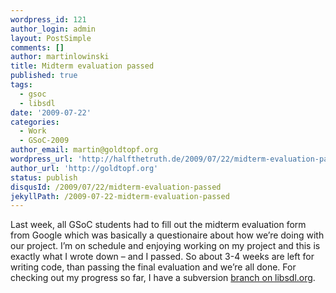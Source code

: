 ```yaml
---
wordpress_id: 121
author_login: admin
layout: PostSimple
comments: []
author: martinlowinski
title: Midterm evaluation passed
published: true
tags:
  - gsoc
  - libsdl
date: '2009-07-22'
categories:
  - Work
  - GSoC-2009
author_email: martin@goldtopf.org
wordpress_url: 'http://halfthetruth.de/2009/07/22/midterm-evaluation-passed/'
author_url: 'http://goldtopf.org'
status: publish
disqusId: /2009/07/22/midterm-evaluation-passed
jekyllPath: /2009-07-22-midterm-evaluation-passed
---
```


Last week, all GSoC students had to fill out the midterm evaluation form from Google which was basically a questionaire about how we&rsquo;re doing with our project. I&rsquo;m on schedule and enjoying working on my project and this is exactly what I wrote down &ndash; and I passed. So about 3-4 weeks are left for writing code, than passing the final evaluation and we&rsquo;re all done.
For checking out my progress so far, I have a subversion <a href="http://www.libsdl.org/cgi/viewvc.cgi/branches/gsoc2009_ps3/">branch on libsdl.org</a>.
